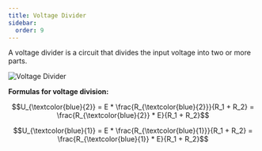 ```yaml
---
title: Voltage Divider
sidebar:
  order: 9
---
```




A voltage divider is a circuit that divides the input voltage into two or more parts.


<div class="supercenter">
  <Image src={voltage_divider} alt="Voltage Divider" width={350} />
</div>

**Formulas for voltage division:**

<Flexed>

```math
U_{\textcolor{blue}{2}} = E * \frac{R_{\textcolor{blue}{2}}}{R_1 + R_2} = \frac{R_{\textcolor{blue}{2}} * E}{R_1 + R_2}
```

```math
U_{\textcolor{blue}{1}} = E * \frac{R_{\textcolor{blue}{1}}}{R_1 + R_2} = \frac{R_{\textcolor{blue}{1}} * E}{R_1 + R_2}
```

</Flexed>